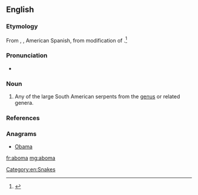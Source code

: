 ==English==
{{rfi}}
{{wikipedia|Boa constrictor}}
{{wikispecies|Boa}}
===Etymology===
From {{etyl|pt}}, {{etyl|fr}}, American Spanish, from modification of {{etyl|kwy}} {{term|mboma||python|lang=kwy}}.<ref>{{reference-book | last =| first = | authorlink =  | coauthors =  | editor =Gove, Philip Babcock    | others =  | title = Webster's Third International Dictionary of the English Language Unabridged | origdate =  | origyear = 1909 | origmonth =  | url =  | format =  | accessdate =  | accessyear =  | accessmonth =  | edition =  | date =  | year =1976  | month =  | publisher =G. & C. Merriam Co.  | location = Springfield, MA | language =  | id =  | doi = | isbn =0-87779-101-5 | lccn = | ol = | pages =4| chapter =  | chapterurl =  | quote =}}</ref>

===Pronunciation===
* {{a|US}} {{IPA|/əˈboʊ.mə/}}

===Noun===
{{en-noun}}

# Any of the large South American serpents from the [[genus]] {{taxlink|Boa|genus}} or related genera.

===References===
<references/>

===Anagrams===
* [[Obama#English|Obama]]

[[Category:en:Snakes]]

[[fr:aboma]]
[[mg:aboma]]